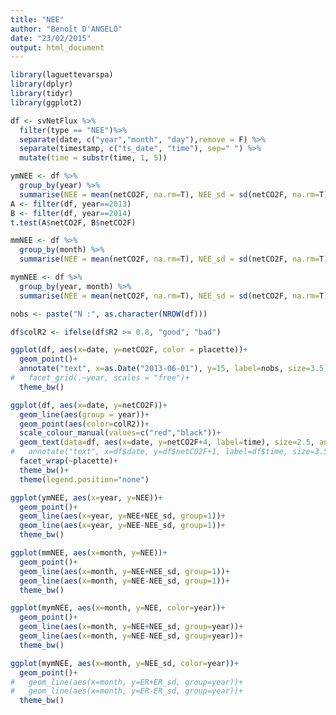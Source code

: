 ```yaml
---
title: "NEE"
author: "Benoît D'ANGELO"
date: "23/02/2015"
output: html_document
---
```


```r
library(laguettevarspa)
library(dplyr)
library(tidyr)
library(ggplot2)
```


```r
df <- svNetFlux %>%
  filter(type == "NEE")%>%
  separate(date, c("year","month", "day"),remove = F) %>%
  separate(timestamp, c("ts_date", "time"), sep=" ") %>%
  mutate(time = substr(time, 1, 5))

ymNEE <- df %>%
  group_by(year) %>%
  summarise(NEE = mean(netCO2F, na.rm=T), NEE_sd = sd(netCO2F, na.rm=T))
A <- filter(df, year==2013)
B <- filter(df, year==2014)
t.test(A$netCO2F, B$netCO2F)

mmNEE <- df %>%
  group_by(month) %>%
  summarise(NEE = mean(netCO2F, na.rm=T), NEE_sd = sd(netCO2F, na.rm=T))

mymNEE <- df %>%
  group_by(year, month) %>%
  summarise(NEE = mean(netCO2F, na.rm=T), NEE_sd = sd(netCO2F, na.rm=T))

```

```r
nobs <- paste("N :", as.character(NROW(df)))

df$colR2 <- ifelse(df$R2 >= 0.8, "good", "bad")

ggplot(df, aes(x=date, y=netCO2F, color = placette))+
  geom_point()+
  annotate("text", x=as.Date("2013-06-01"), y=15, label=nobs, size=3.5)+
#   facet_grid(.~year, scales = "free")+
  theme_bw()

ggplot(df, aes(x=date, y=netCO2F))+
  geom_line(aes(group = year))+
  geom_point(aes(color=colR2))+
  scale_colour_manual(values=c("red","black"))+
  geom_text(data=df, aes(x=date, y=netCO2F+4, label=time), size=2.5, angle=90)+
#   annotate("text", x=df$date, y=df$netCO2F+1, label=df$time, size=3.5)+
  facet_wrap(~placette)+
  theme_bw()+
  theme(legend.position="none")

```

```r
ggplot(ymNEE, aes(x=year, y=NEE))+
  geom_point()+
  geom_line(aes(x=year, y=NEE+NEE_sd, group=1))+
  geom_line(aes(x=year, y=NEE-NEE_sd, group=1))+
  theme_bw()

ggplot(mmNEE, aes(x=month, y=NEE))+
  geom_point()+
  geom_line(aes(x=month, y=NEE+NEE_sd, group=1))+
  geom_line(aes(x=month, y=NEE-NEE_sd, group=1))+
  theme_bw()

ggplot(mymNEE, aes(x=month, y=NEE, color=year))+
  geom_point()+
  geom_line(aes(x=month, y=NEE+NEE_sd, group=year))+
  geom_line(aes(x=month, y=NEE-NEE_sd, group=year))+
  theme_bw()

ggplot(mymNEE, aes(x=month, y=NEE_sd, color=year))+
  geom_point()+
#   geom_line(aes(x=month, y=ER+ER_sd, group=year))+
#   geom_line(aes(x=month, y=ER-ER_sd, group=year))+
  theme_bw()
```
